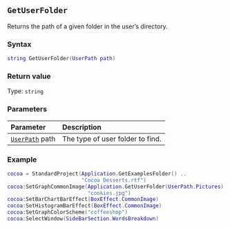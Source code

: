 ::: {.minipage data-latex="{\textwidth}"}
## `GetUserFolder`

Returns the path of a given folder\index{file paths!user folders} in the user's directory.

### Syntax {-}

``` .lua
string GetUserFolder(UserPath path)
```

### Return value {-}

Type: `string`

### Parameters {-}

**Parameter** | **Description**
| :-- | :-- |
| [`UserPath`](#userpath) path | The type of user folder to find. |

### Example {-}

``` .lua
cocoa = StandardProject(Application.GetExamplesFolder() ..
                        "Cocoa Desserts.rtf")
cocoa:SetGraphCommonImage(Application.GetUserFolder(UserPath.Pictures) ..
                          "cookies.jpg")
cocoa:SetBarChartBarEffect(BoxEffect.CommonImage)
cocoa:SetHistogramBarEffect(BoxEffect.CommonImage)
cocoa:SetGraphColorScheme("coffeeshop")
cocoa:SelectWindow(SideBarSection.WordsBreakdown)
```
:::
